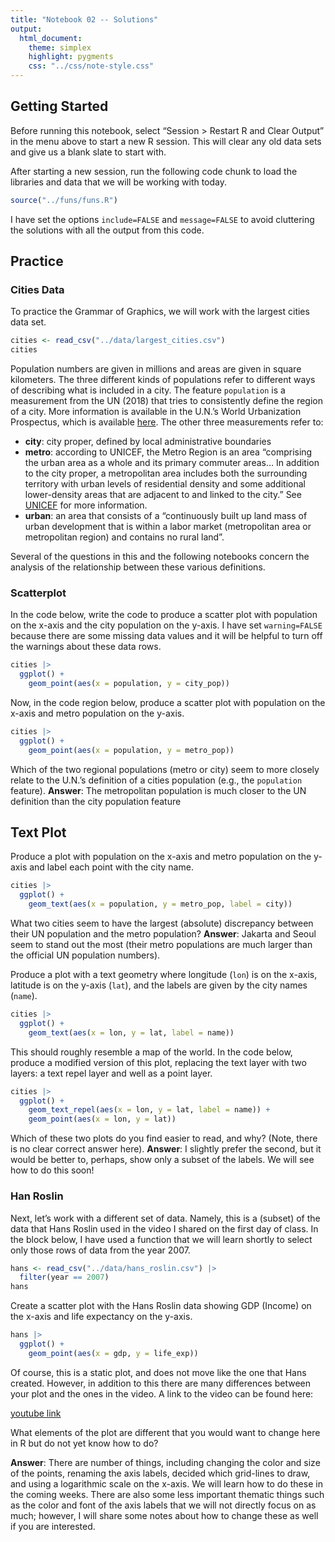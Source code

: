 ```yaml
---
title: "Notebook 02 -- Solutions"
output:
  html_document:
    theme: simplex
    highlight: pygments
    css: "../css/note-style.css"
---
```


## Getting Started

Before running this notebook, select "Session > Restart R and Clear Output" in
the menu above to start a new R session. This will clear any old data sets and
give us a blank slate to start with.

After starting a new session, run the following code chunk to load the
libraries and data that we will be working with today.

```r
source("../funs/funs.R")
```

I have set the options `include=FALSE` and `message=FALSE` to avoid cluttering
the solutions with all the output from this code.

## Practice

### Cities Data

To practice the Grammar of Graphics, we will work with the largest cities data
set.

```r
cities <- read_csv("../data/largest_cities.csv")
cities
```

Population numbers are given in millions and areas are given in square
kilometers. The three different kinds of populations refer to different
ways of describing what is included in a city. The feature `population` is a
measurement from the UN (2018) that tries to consistently define the region of
a city. More information is available in the U.N.'s World Urbanization
Prospectus, which is available
[here](https://population.un.org/wup/Publications/Files/WUP2018-Highlights.pdf).
The other three measurements refer to:

- **city**: city proper, defined by local administrative boundaries
- **metro**: according to UNICEF, the Metro Region is an area "comprising the
urban area as a whole and its primary commuter areas... In addition to the city
proper, a metropolitan area includes both the surrounding territory with urban
levels of residential density and some additional lower-density areas that are
adjacent to and linked to the city." See
[UNICEF](https://www.unicef.org/sowc2012/statistics.php) for more information.
- **urban**: an area that consists of a "continuously built up land mass of
urban development that is within a labor market (metropolitan area or
metropolitan region) and contains no rural land".

Several of the questions in this and the following notebooks concern the
analysis of the relationship between these various definitions.

### Scatterplot

In the code below, write the code to produce a scatter plot with population on
the x-axis and the city population on the y-axis. I have set `warning=FALSE`
because there are some missing data values and it will be helpful to turn off
the warnings about these data rows.

```r
cities |>
  ggplot() +
    geom_point(aes(x = population, y = city_pop))
```

Now, in the code region below, produce a scatter plot with population on the
x-axis and metro population on the y-axis.

```r
cities |>
  ggplot() +
    geom_point(aes(x = population, y = metro_pop))
```

Which of the two regional populations (metro or city) seem to more closely
relate to the U.N.'s definition of a cities population (e.g., the `population`
feature).
**Answer**: The metropolitan population is much closer to the UN definition than the city population feature

## Text Plot

Produce a plot with population on the x-axis and metro population on the y-axis
and label each point with the city name.

```r
cities |>
  ggplot() +
    geom_text(aes(x = population, y = metro_pop, label = city))
```

What two cities seem to have the largest (absolute) discrepancy between their
UN population and the metro population?
**Answer**: Jakarta and Seoul seem to stand out the most (their metro populations are much larger than the official UN population numbers).

Produce a plot with a text geometry where longitude (`lon`) is on the x-axis,
latitude is on the y-axis (`lat`), and the labels are given by the city names
(`name`).

```r
cities |>
  ggplot() +
    geom_text(aes(x = lon, y = lat, label = name))
```

This should roughly resemble a map of the world. In the code below, produce
a modified version of this plot, replacing the text layer with two layers:
a text repel layer and well as a point layer.

```r
cities |>
  ggplot() +
    geom_text_repel(aes(x = lon, y = lat, label = name)) +
    geom_point(aes(x = lon, y = lat))
```

Which of these two plots do you find easier to read, and why? (Note, there is
no clear correct answer here).
**Answer**: I slightly prefer the second, but it would be better to, perhaps, show only a subset of the labels. We will see how to do this soon!

### Han Roslin

Next, let's work with a different set of data. Namely, this is a (subset) of
the data that Hans Roslin used in the video I shared on the first day of class.
In the block below, I have used a function that we will learn shortly to select
only those rows of data from the year 2007.

```r
hans <- read_csv("../data/hans_roslin.csv") |>
  filter(year == 2007)
hans
```

Create a scatter plot with the Hans Roslin data showing GDP (Income) on the 
x-axis and life expectancy on the y-axis.

```r
hans |>
  ggplot() +
    geom_point(aes(x = gdp, y = life_exp))
```

Of course, this is a static plot, and does not move like the one that Hans 
created. However, in addition to this there are many differences between your
plot and the ones in the video. A link to the video can be found here:

   [youtube link](https://www.youtube.com/watch?v=Z8t4k0Q8e8Y)

What elements of the plot are different that you would want to change here in
R but do not yet know how to do?

**Answer**: There are number of things, including changing the color and size of the points, renaming the axis labels, decided which grid-lines to draw, and using a logarithmic scale on the x-axis. We will learn how to do these in the coming weeks. There are also some less important thematic things such as the color and font of the axis labels that we will not directly focus on as much; however, I will share some notes about how to change these as well if you are interested.
